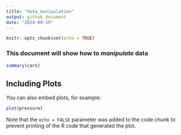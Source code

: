 ```yaml
---
title: "data_manipulation"
output: github_document
date: "2024-09-19"
---
```


```r
knitr::opts_chunk$set(echo = TRUE)
```

### This document will show how to *manipulate* data

```r
summary(cars)
```

## Including Plots

You can also embed plots, for example:

```r
plot(pressure)
```

Note that the `echo = FALSE` parameter was added to the code chunk to prevent printing of the R code that generated the plot.
